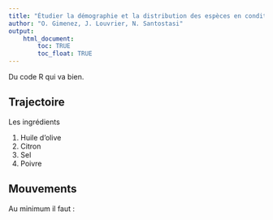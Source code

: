 ```yaml
---
title: "Étudier la démographie et la distribution des espèces en conditions naturelles : les modèles de Markov cachés"
author: "O. Gimenez, J. Louvrier, N. Santostasi"
output: 
    html_document:
        toc: TRUE
        toc_float: TRUE
---
```


Du code R qui va bien.


## Trajectoire

Les ingrédients

1. Huile d'olive
2. Citron
3. Sel
4. Poivre


## Mouvements

Au minimum il faut :

